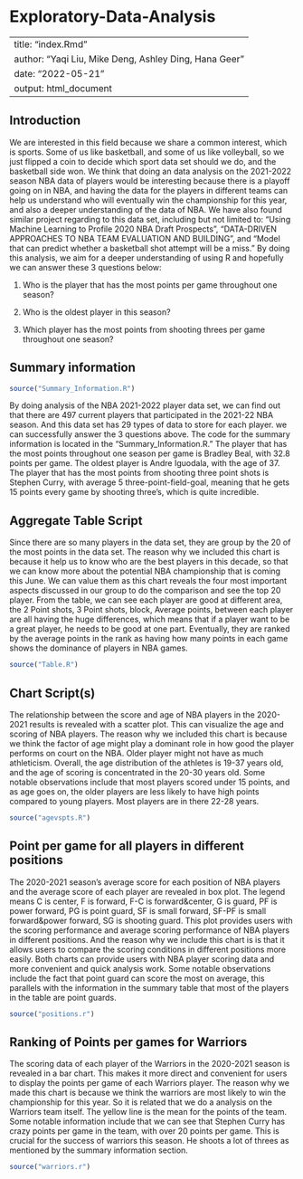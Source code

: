 # Exploratory-Data-Analysis

---
title: "index.Rmd"
author: "Yaqi Liu, Mike Deng, Ashley Ding, Hana Geer"
date: "2022-05-21"
output: html_document
---

## Introduction

We are interested in this field because we share a common interest, which is sports. Some of us like basketball, and some of us like volleyball, so we just flipped a coin to decide which sport data set should we do, and the basketball side won. We think that doing an data analysis on the 2021-2022 season NBA data of players would be interesting because there is a playoff going on in NBA, and having the data for the players in different teams can help us understand who will eventually win the championship for this year, and also a deeper understanding of the data of NBA. We have also found similar project regarding to this data set, including but not limited to: "Using Machine Learning to Profile 2020 NBA Draft Prospects", "DATA-DRIVEN APPROACHES TO NBA TEAM EVALUATION AND BUILDING", and "Model that can predict whether a basketball shot attempt will be a miss." By doing this analysis, we aim for a deeper understanding of using R and hopefully we can answer these 3 questions below:

1.  Who is the player that has the most points per game throughout one season?

2.  Who is the oldest player in this season?

3.  Which player has the most points from shooting threes per game throughout one season?

## Summary information

```r
source("Summary_Information.R")
```

By doing analysis of the NBA 2021-2022 player data set, we can find out that there are 497 current players that participated in the 2021-22 NBA season. And this data set has 29 types of data to store for each player. we can successfully answer the 3 questions above. The code for the summary information is located in the "Summary_Information.R." The player that has the most points throughout one season per game is Bradley Beal, with 32.8 points per game. The oldest player is Andre Iguodala, with the age of 37. The player that has the most points from shooting three point shots is Stephen Curry, with average 5 three-point-field-goal, meaning that he gets 15 points every game by shooting three's, which is quite incredible.

## Aggregate Table Script

Since there are so many players in the data set, they are group by the 20 of the most points in the data set. The reason why we included this chart is because it help us to know who are the best players in this decade, so that we can know more about the potential NBA championship that is coming this June. We can value them as this chart reveals the four most important aspects discussed in our group to do the comparison and see the top 20 player. From the table, we can see each player are good at different area, the 2 Point shots, 3 Point shots, block, Average points, between each player are all having the huge differences, which means that if a player want to be a great player, he needs to be good at one part. Eventually, they are ranked by the average points in the rank as having how many points in each game shows the dominance of players in NBA games.

```r
source("Table.R")
```

## Chart Script(s)

The relationship between the score and age of NBA players in the 2020-2021 results is revealed with a scatter plot. This can visualize the age and scoring of NBA players. The reason why we included this chart is because we think the factor of age might play a dominant role in how good the player performs on court on the NBA. Older player might not have as much athleticism. Overall, the age distribution of the athletes is 19-37 years old, and the age of scoring is concentrated in the 20-30 years old. Some notable observations include that most players scored under 15 points, and as age goes on, the older players are less likely to have high points compared to young players. Most players are in there 22-28 years.

```r
source("agevspts.R")
```

## Point per game for all players in different positions

The 2020-2021 season's average score for each position of NBA players and the average score of each player are revealed in box plot. The legend means C is center, F is forward, F-C is forward&center, G is guard, PF is power forward, PG is point guard, SF is small forward, SF-PF is small forward&power forward, SG is shooting guard. This plot provides users with the scoring performance and average scoring performance of NBA players in different positions. And the reason why we include this chart is is that it allows users to compare the scoring conditions in different positions more easily. Both charts can provide users with NBA player scoring data and more convenient and quick analysis work. Some notable observations include the fact that point guard can score the most on average, this parallels with the information in the summary table that most of the players in the table are point guards.

```r
source("positions.r")
```

## Ranking of Points per games for Warriors

The scoring data of each player of the Warriors in the 2020-2021 season is revealed in a bar chart. This makes it more direct and convenient for users to display the points per game of each Warriors player. The reason why we made this chart is because we think the warriors are most likely to win the championship for this year. So it is related that we do a analysis on the Warriors team itself. The yellow line is the mean for the points of the team. Some notable information include that we can see that Stephen Curry has crazy points per game in the team, with over 20 points per game. This is crucial for the success of warriors this season. He shoots a lot of threes as mentioned by the summary information section.

```r
source("warriors.r")
```
